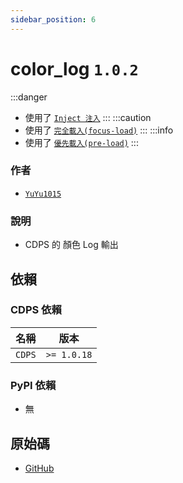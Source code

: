 ```yaml
---
sidebar_position: 6
---
```


# color_log `1.0.2`
:::danger
- 使用了 [`Inject 注入`](../more/inject.mdx)
:::
:::caution
- 使用了 [`完全載入(focus-load)`](../more/focus_load.mdx)
:::
:::info
- 使用了 [`優先載入(pre-load)`](../more/pre_load.mdx)
:::
### 作者
- [`YuYu1015`](https://github.com/whes1015)
### 說明
- CDPS 的 顏色 Log 輸出
## 依賴
### CDPS 依賴
| 名稱 | 版本 |
| --------- | ---------- |
| `CDPS`|  `>= 1.0.18`  |
### PyPI 依賴
- 無
## 原始碼
- [GitHub](https://github.com/ExpTechTW/CDPS-color_log)